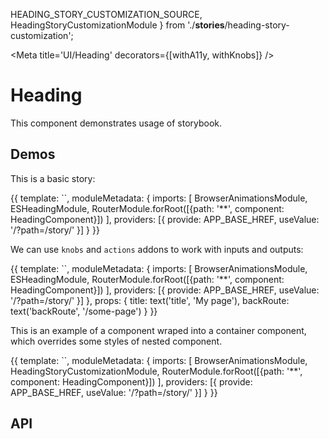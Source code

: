 



  HEADING_STORY_CUSTOMIZATION_SOURCE,
  HeadingStoryCustomizationModule
} from './__stories__/heading-story-customization';

<Meta title='UI/Heading' decorators={[withA11y, withKnobs]} />

# Heading

This component demonstrates usage of storybook.

## Demos

This is a basic story:

<Preview source={HEADING_STORY_BASIC_SOURCE}>
  <Story name='Basic' height='170px'>
    {{
      template: `<es-heading></es-heading>`,
      moduleMetadata: {
        imports: [
          BrowserAnimationsModule,
          ESHeadingModule,
          RouterModule.forRoot([{path: '**', component: HeadingComponent}])
        ],
        providers: [{ provide: APP_BASE_HREF, useValue: '/?path=/story/' }]
      }
    }}
  </Story>
</Preview>

We can use `knobs` and `actions` addons to work with inputs and outputs:

<Preview source={HEADING_STORY_ADDONS_SOURCE}>
  <Story name='With addons' height='170px'>
    {{
      template: `<es-heading [title]="title" [backRoute]="backRoute"></es-heading>`,
      moduleMetadata: {
        imports: [
          BrowserAnimationsModule,
          ESHeadingModule,
          RouterModule.forRoot([{path: '**', component: HeadingComponent}])
        ],
        providers: [{ provide: APP_BASE_HREF, useValue: '/?path=/story/' }]
      },
      props: {
        title: text('title', 'My page'),
        backRoute: text('backRoute', '/some-page')
      }
    }}
  </Story>
</Preview>

This is an example of a component wraped into a container component, which overrides some styles of nested component.

<Preview source={HEADING_STORY_CUSTOMIZATION_SOURCE}>
  <Story name='With customization' height='170px'>
    {{
      template: `<es-heading-story-customization></es-heading-story-customization>`,
      moduleMetadata: {
        imports: [
          BrowserAnimationsModule,
          HeadingStoryCustomizationModule,
          RouterModule.forRoot([{path: '**', component: HeadingComponent}])
        ],
        providers: [{ provide: APP_BASE_HREF, useValue: '/?path=/story/' }]
      }
    }}
  </Story>
</Preview>

## API

<Props of={HeadingComponent} />
